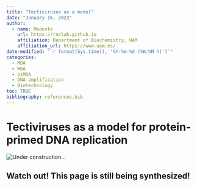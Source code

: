 ```yaml
---
title: "Tectiviruses as a model"
date: "January 16, 2023"
author: 
  - name: Modesto
    url: https://rnrlab.github.io
    affiliation: Department of Biochemistry, UAM
    affiliation_url: https://www.uam.es/
date-modified: "`r format(Sys.time(), '%Y-%m-%d (%H:%M h)')`"
categories: 
  - MDA
  - WGA
  - piMDA
  - DNA amplification
  - Biotechnology
toc: TRUE
bibliography: references.bib
---
```


# Tectiviruses as a model for protein-primed DNA replication

![](images/ConcreteMessyKob-size_restricted.gif "Under construction...")

::: callout-warning
## Watch out! This page is still being synthesized!
:::
